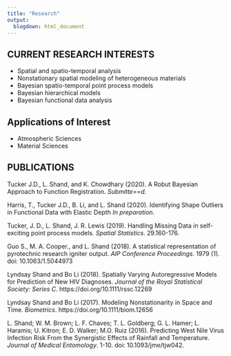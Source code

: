 ```yaml
---
title: "Research"
output: 
  blogdown: html_document
---
```


## **CURRENT RESEARCH INTERESTS**

* Spatial and spatio-temporal analysis 
* Nonstationary spatial modeling of heterogeneous materials
* Bayesian spatio-temporal point process models
* Bayesian hierarchical models
* Bayesian functional data analysis

## **Applications of Interest**

* Atmospheric Sciences
* Material Sciences

## **PUBLICATIONS**

Tucker J.D., L. Shand, and K. Chowdhary (2020). A Robut Bayesian Approach to Function Registration. *Submitte==d*.

Harris, T., Tucker J.D., B. Li, and L. Shand (2020). Identifying Shape Outliers in Functional Data with Elastic Depth *In preparation*.

Tucker, J. D., L. Shand, J. R. Lewis (2019). Handling Missing Data in self-exciting point process models. *Spatial Statistics*. 29.160-176. 

Guo S., M. A. Cooper., and L. Shand (2018). A statistical representation of pyrotechnic research igniter output. *AIP Conference Proceedings*. 1979 (1). doi: 10.1063/1.5044973

Lyndsay Shand and Bo Li (2018). Spatially Varying Autoregressive Models for Prediction of New HIV Diagnoses. *Journal of the Royal Statistical Society: Series C*.  https://doi.org/10.1111/rssc.12269

Lyndsay Shand and Bo Li (2017). Modeling Nonstationarity in Space and Time. *Biometrics*.  https://doi.org/10.1111/biom.12656

L. Shand; W. M. Brown; L. F. Chaves; T. L. Goldberg; G. L. Hamer; L. Haramis; U. Kitron; E. D. Walker; M.O. Ruiz (2016). Predicting West Nile Virus Infection Risk From the Synergistic Effects of Rainfall and Temperature. *Journal of Medical Entomology*. 1-10. doi: 10.1093/jme/tjw042.

<br>

<!--
## **CURRENT RESEARCH**

### *Data-driven inferences for aerosol and marine low-cloud interactions using ship-based databases and open-source satellite imagery*

It is well-known through the Twomey effect, or aerosol indirect effect, that aerosol emissions impact marine boundary-layer clouds. Anthropogenic aerosols emitted from ships cause perturbations to clouds’ lifetime, albedo, and precipitation efficiency, which have an impact on optical and thermal properties of the cloud. The aerosols’ impact on clouds is highly dependent on the emissions source as well as the local environmental properties such as humidity, boundary layer height, temperature profile, and wind profile. The emissions from ships can sometimes form ship tracks, but the conditions under which they form are poorly understood, and the entire extent of aerosol effects on clouds remains one of the largest sources of uncertainty in climate forcing calculations. To improve our knowledge of aerosol-cloud interactions for ship track formation in marine boundary-layer clouds, we present work using a data-driven approach. Using space-based observational platforms such as GOES-17, we identify and correlate visible ship tracks with AIS ship positioning datasets to confirm and attribute a given ship track with ship type, emission source, and location. Trajectories of the ships that do produce tracks are linked with environmental conditions to ascertain properties such as how long the tracks exist and how the movement of tracks impacts overall cloud properties, thus improving our understanding of aerosol-cloud interactions. This work is possible for the first time given the high-resolution imagery from GOES-17. Results of this work will also be informative for improved understanding of any proposed future marine low-cloud brightening geoengineering efforts and parameterization development for global climate models.

![](/img/shiptracks.png)
<br>

## **PAST RESEARCH**==++

### *Spatially-varying autoregressive prediction models for HIV*

A major challenge with modeling HIV data lies in the rarity of the disease, leading to few to no incidents across much of the domain. This also makes it necessary to borrow strength from neighboring regions in both space and time in order to more accurately estimate the underlying disease risk. Motivated by making prediction for HIV new diagnosis rate based on a HIV dataset that is abundant in space but has short length in time, we have built a class of spatially varying autoregressive models (SVAR), in a Bayesian hierarchical setting and employ copula methods to describe complex spatial dependencies. These models are applied to three regional datasets of the United States. 

<br>

### *Modeling Nonstationary Space-Time Data with Dimension Expansion*

The Dimension Expansion technique to model nonstationary saptio-temporal processes allows us to take advantage of the abundance of stationary models available while simultaneously retainin the nonstationary properties in the data. Both simulations and real data application to noisy streamflow and wind datasets show that modeling nonstationarity in both space and time, can improve the predictive performance over stationary covariance models or the models that are nonstationary in space but stationary in time.

R package: [rdimexp](https://github.com/lshand/rdimexp)

![](/img/dimexp.png)
-->
